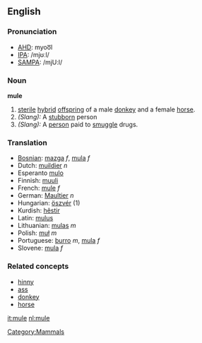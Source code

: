 ==English==
{{Wikipedia}}
===Pronunciation===
*[[w:AHD|AHD]]: myoo͞l
*[[w:IPA|IPA]]: /mjʊːl/
*[[w:SAMPA|SAMPA]]: /mjU:l/

===Noun===
'''mule'''
# [[sterile]] [[hybrid]] [[offspring]] of a male [[donkey]] and a female [[horse]].
#''(Slang):'' A [[stubborn]] person
# ''(Slang):'' A [[person]] paid to [[smuggle]] drugs.

===Translation===
*[[Bosnian]]: [[mazga]] ''f'', [[mula]] ''f''
*Dutch: [[muildier]] ''n''
*Esperanto [[mulo]]
*Finnish: [[muuli]]
*French: [[mule]] ''f''
*German: [[Maultier]] ''n''
*Hungarian: [[öszvér]] (1)
*Kurdish: [[hêstir]]
*Latin: [[mulus]]
*Lithuanian: [[mulas]] ''m''
*Polish: [[muł]] ''m''
*Portuguese: [[burro]] ''m'', [[mula]] ''f''
*Slovene: [[mula]] ''f''

===Related concepts===
*[[hinny]]
*[[ass]]
*[[donkey]]
*[[horse]]

[[Category:Mammals]]

[[it:mule]]
[[nl:mule]]